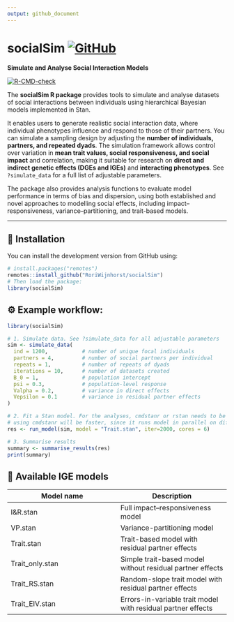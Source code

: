 ```yaml
---
output: github_document
---
```


<!-- README.md is generated from README.Rmd. Please edit that file -->

# socialSim <a href="https://github.com/RoriWijnhorst/socialSim"><img src="https://img.shields.io/badge/GitHub-RoriWijnhorst/socialSim-blue?logo=github" alt="GitHub"></a>

**Simulate and Analyse Social Interaction Models**

<!-- badges: start -->
[![R-CMD-check](https://github.com/RoriWijnhorst/socialSim/actions/workflows/R-CMD-check.yaml/badge.svg)](https://github.com/RoriWijnhorst/socialSim/actions/workflows/R-CMD-check.yaml)
<!-- badges: end -->


The **socialSim R package** provides tools to simulate and analyse datasets of social interactions between individuals using hierarchical Bayesian models implemented in Stan.

It enables users to generate realistic social interaction data, where individual phenotypes influence and respond to those of their partners. You can simulate a sampling design by adjusting the **number of individuals, partners, and repeated dyads**. The simulation framework allows control over variation in **mean trait values, social responsiveness, and social impact** and correlation, making it suitable for research on **direct and indirect genetic effects (DGEs and IGEs)** and **interacting phenotypes**. See `?simulate_data` for a full list of adjustable parameters.

The package also provides analysis functions to evaluate model performance in terms of bias and dispersion, using both established and novel approaches to modelling social effects, including impact–responsiveness, variance–partitioning, and trait-based models. 

---

## 🧭 Installation

You can install the development version from GitHub using:

```r
# install.packages("remotes")
remotes::install_github("RoriWijnhorst/socialSim")
# Then load the package:
library(socialSim)
```


## ⚙️ Example workflow:
```r
library(socialSim)

# 1. Simulate data. See ?simulate_data for all adjustable parameters
sim <- simulate_data(
  ind = 1200,           # number of unique focal individuals
  partners = 4,         # number of social partners per individual
  repeats = 1,          # number of repeats of dyads   
  iterations = 10,      # number of datasets created    
  B_0 = 1,              # population intercept
  psi = 0.3,            # population-level response
  Valpha = 0.2,         # variance in direct effects
  Vepsilon = 0.1        # variance in residual partner effects
)

# 2. Fit a Stan model. For the analyses, cmdstanr or rstan needs to be installed.
# using cmdstanr will be faster, since it runs model in parallel on different cores of your PC.
res <- run_model(sim, model = "Trait.stan", iter=2000, cores = 6)

# 3. Summarise results
summary <- summarise_results(res)
print(summary)
```

## 🧪 Available IGE models
| Model name | Description |
|-----------|-----------|
| I&R.stan  |	Full impact–responsiveness model  |
| VP.stan    |	Variance-partitioning model   |
| Trait.stan | Trait-based model with residual partner effects |
|Trait_only.stan| Simple trait-based model without residual partner effects|
|Trait_RS.stan| Random-slope trait model with residual partner effects|
|Trait_EIV.stan| Errors-in-variable trait model with residual partner effects |





